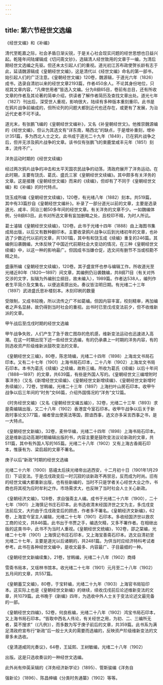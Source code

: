 ```yaml
---
---
---
```

title: 第六节经世文选编
---



《经世文编》和《补编》

清代至乾嘉之际，社会矛盾日渐尖锐，于是关心社会现实问题的经世思想也日益兴起。乾隆年间陆燿辑成《切问斋文钞》，选辑清人经世致用的文章于一编，为清后期经世文选编之先驱。但还未太引起人们的重视。道光初江苏布政使贺长龄有志于此，延请魏源辑成《皇朝经世文编》，这是清代以《经世文编》命名的第一部书，始引起人们的广泛注意。《皇朝经世文编》120卷，魏源辑，于道光六年（1826）成书，选录自清初以来的经世文章2193篇，作者450余人。不论其身份地位，只视其文章内容，“凡俾世用者”皆选入文编。分为8纲65目，卷前有总目，还有所收文章的作者及其论著的简单介绍，供读者了解作者简历及查找文章出处。道光七年（1827）刊出后，深受世人重视，影响很大，陆续有多种版本重刻重印。此书是在鸦片战争前编成的，但所论列的问题大都到近代也还存在，或更有了发展，为治近代史者不可不读。

道光末，有张鹏飞编的《皇朝经世文编补》，又名《补皇朝经世文》。他推崇魏源编的《经世文编》，但认为其选文有“详东南，略西北”的缺点，于是增补重刻，增补计351篇，多为西北人士之文。此书成于道光二十九年（1849），已在鸦片战争之后，但并无涉及鸦片战争的文章。该书仅有张鹏飞的束鹿堂咸丰元年（1851）刻本，流传不广。

洋务运动时期的《经世文续编》

经过两次鸦片战争的冲击和太平天国农民战争的动荡，清政府展开了洋务运动。在此时期，主要有饶氏、葛氏、盛氏三家《皇朝经世文续编》。其中颇多有关洋务的文章。这是接踵《皇朝经世文编》而来的《续编》，但却有了不同于《皇朝经世文编》和《补编》的时代特点。

饶玉成所编《皇朝经世文续编》，120卷，有光绪八年（1882）刻本。共519篇，其中有33篇抄自《皇朝经世文编补》。补录了一部分道光以前的文章，主要是选录道光、咸丰、同治三朝50多年间的经世文章。有关洋务的文章不少。一如魏编体例，分8纲63目。此书对所选文章有妄加删略之处，且校印不精，为时人所讥。

葛士濬辑《皇朝经世文续编》，120卷。此书于光绪十四年（1888）由上海图书集成局出版，以后又有数种翻印本。主要收录鸦片战争以后到光绪初年的文章，也补选了少数近代以前的文章，共1301篇，其中有和饶玉成《续编》重复的246篇。其编例沿袭魏编，大体反映了中国近代前期社会大变动的情况，在三种《皇朝经世文续编》中，以这一种的影响最广。但因成书当嫌仓促，选文间有删节不当或校勘不精之处。

盛康所编《皇朝经世文续编》，120卷。其子盛宣怀也参与编辑工作。所收道光至光绪近80年（1820—1897）间文章，其编例仍沿袭魏编，共8纲71目（有关对外交涉的文字，拟辑为外编别立纲目，故未编入），1989篇。作者达538人，编列作者生平简介及文集名，以便追索原出处。奏议皆注明日期。有光绪二十三年（1897）武进盛氏思补楼刻本。木刻印刷的数量

受限制，又成书较晚，所以流传之广不如葛编。但因内容丰富，校刻精审，再加编者之声名显赫，故仍得到当时社会的重视。出书时已至戊戌变法前夕，但不收维新派的文章。

甲午战后至戊戌时期的经世文选编

甲午战争失败，人们产生了急于救亡图存的危机感，维新变法运动也迅速进入高潮。在这一时期出现下述一些经世文选编，有的仍承袭上一时期的洋务内容，有的则选收资产阶级维新派鼓吹变法的文章。

《皇朝经世文三编》，80卷，陈忠琦编，光绪二十四年（1898）上海龙文书局石印本。又有二十七年（1901）上海书局石印本，二十八年（1902）上海龙文书局石印本。本书为葛氏《续编》之续编，故称三编。所收为葛氏《续编》以后十年间（1888—1897）的文章，共639篇，有些是外国人写的。《皇朝经世文三编增附时事洋务》（又名《新增经世文续编》、《皇朝经世文新增续编》、《皇朝经世文新增时务续编》），72卷，甘韩编，光绪二十三年（1897）上海扫叶山房石印本。收甲午战争以后三年间的“时务”文66篇，介绍外国情况的“洋务”文12篇。

《时务经世文编》（又名《皇朝经世文编五编》），32卷，光绪二十三年（1893）求是斋编辑出版，又二十八年（1902）香港宜今室石印本。收甲午战争以后关于新政时事论文377篇，编者曾出使英法等国，颇谙西事，选文亦多采言西事之书，是一大特点。

《皇朝经世文新编》，32卷，麦仲华编，光绪二十四年（1898）上海书局石印本。这是维新运动高潮时期编辑出版的书，内容主要是鼓吹变法议论新政的文章，共511篇，其中有外国人写的165篇。光绪二十八年（1902）又有上海古香阁石印本，惟康有为、梁启超的文章不署名。

庚子以后“新政”时期的经世文选编

光绪二十六年（1900）慈禧太后挟光绪帝出逃西安，十二月初十日（1901年1月29日）下诏变法。于是戊戌政变后一时沉寂的谈新政不再禁忌，反而成为时尚。旧有的经世文编大都重新出版，也有些新编的，当时不只是学者关心经世大业之作，书商也将其视为应时牟利之作。市场需求大，也反映了当时社会人士关心新政。

《皇朝经济文编》，128卷，求自强斋主人编。成书于光绪二十六年（1900），二十七年（1901）上海慎记书庄石印本。此书选收清末经国济世之文为主，多戊戌变法前后文，大约由于戊戌政变后的顾虑，作者多不署名。《皇朝经济文新编》，62卷，上海宜今室主人编辑，光绪二十七年（1901）石印本。多收经国济世以救农工商的论文，共846篇。此书出于书贾之手，编选欠精，又多不署作者。在相继出版的这类书中，此书不为当时人重视。《皇朝经世文统编》，102卷，邵之棠编，光绪二十七年（1901）上海慎记书庄石印本，又上海宝善斋石印本。选文自清初至光绪二十七年，主要是道光以后诸朝的，共2481篇。为供当时应经济特科考试者参考。此书在各种经世文编中，是收文最多、内容最广、子目最细的一种。

《皇朝经世文新编续集》，21卷，甘韩编，光绪二十八年（1902）商绛

雪斋书局本，又瑶林书馆本。收光绪二十七年（1901）元月至二十八年（1902）五月间的文章，共557篇。

《皇朝蓄艾文编》，80卷，于宝轩编，光绪二十九年（1903）上海官书局铅印本。这实际上也是《皇朝经世文新编》的继续，续收戊戌前后论述维新变法的文章，共1079篇。此书晚于《新编》四年，为选收中外人士关于变法论述文最完备的一部。

《皇朝经世文四编》，52卷，何良栋编，光绪二十八年（1902）鸿宝书局石印本，又上海书局石印本。“皆取中西名人伟论，有关经世之用，为初、二、三编所无者，莫不搜求”（《凡例》），而多数为写于庚子前后的文章，共359篇。此书系为满足清政府宣布行“新政”后一般士大夫的需要而选编的，反映资产阶级维新变法的文章多未选收。

《皇清道咸同光奏议》，64卷，王延熙、王树敏编，光绪二十八年（1902）

出版。这是只选收奏议的一种经世文选编。

此外尚有仲英采辑的《洋务经济新学论》（1895）、管斯骏编《洋务自

强新论》（1896）、陈昌绅编《分类时务通纂》（1902）等等。